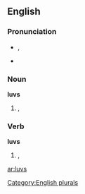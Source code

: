 ==English==

===Pronunciation===
* {{IPA|/lʌvz/}}, {{SAMPA|/lVvz/}}
* {{audio|en-us-loves.ogg|Audio (US)}}

===Noun===
'''luvs'''

# {{alternative spelling of|luvz|nodot=t}}, {{plural of |[[luv]]|nocap=t}}

===Verb===
'''luvs'''

# {{alternative spelling of|luvz|nodot=t}}, {{third-person singular of|[[luv]]|nocap=t}}

[[Category:English plurals]]

[[ar:luvs]]